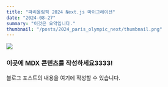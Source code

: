 ```yaml
---
title: "파리올림픽 2024 Next.js 마이그레이션"
date: "2024-08-27"
summary: "이것은 요약입니다."
thumbnail: "/posts/2024_paris_olympic_next/thumbnail.png"
---
```


![](/posts/2024_paris_olympic_next/thumbnail.png)

### 이곳에 MDX 콘텐츠를 작성하세요3333!

블로그 포스트의 내용을 여기에 작성할 수 있습니다.